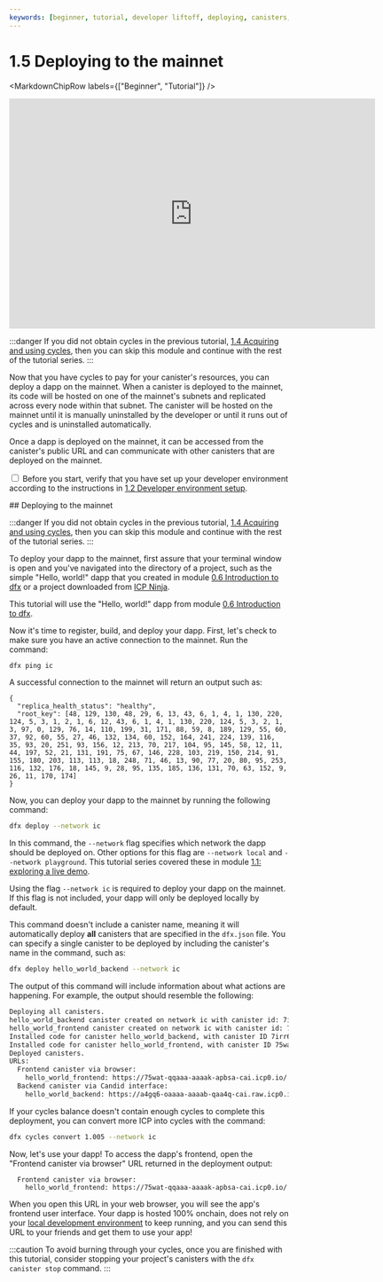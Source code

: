 ```yaml
---
keywords: [beginner, tutorial, developer liftoff, deploying, canisters, deploy, deploy to mainnet, how to deploy to mainnet, use cycles to deploy]
---
```



# 1.5 Deploying to the mainnet

<MarkdownChipRow labels={["Beginner", "Tutorial"]} />

<div class="text--center">
<p> </p>
</div>
<div class="text--center">
<iframe width="660" height="415" src="https://www.youtube.com/embed/OKbxWiA0QR8?si=hPUzZWR0PJ2XRCru" title="YouTube video player" frameborder="0" allow="accelerometer; autoplay; clipboard-write; encrypted-media; gyroscope; picture-in-picture; web-share" referrerpolicy="strict-origin-when-cross-origin" allowfullscreen></iframe> </div>

:::danger
If you did not obtain cycles in the previous tutorial, [1.4 Acquiring and using cycles](/docs/tutorials/developer-liftoff/level-1/1.4-using-cycles), then you can skip this module and continue with the rest of the tutorial series.
:::

Now that you have <GlossaryTooltip>cycles</GlossaryTooltip> to pay for your <GlossaryTooltip>canister</GlossaryTooltip>'s resources, you can deploy a dapp on the mainnet. When a canister is deployed to the mainnet, its code will be hosted on one of the mainnet's subnets and replicated across every node within that subnet. The canister will be hosted on the mainnet until it is manually uninstalled by the developer or until it runs out of cycles and is uninstalled automatically.

Once a dapp is deployed on the mainnet, it can be accessed from the canister's public URL and can communicate with other canisters that are deployed on the mainnet.


<AdornedTabs>
<TabItem label="Prerequisites">

<input type="checkbox"/> Before you start, verify that you have set up your developer environment according to the instructions in <a href="/docs/tutorials/developer-liftoff/level-1/1.2-dev-env"> 1.2 Developer environment setup</a>.

</TabItem>
</AdornedTabs>
## Deploying to the mainnet

:::danger
If you did not obtain cycles in the previous tutorial, [1.4 Acquiring and using cycles](/docs/tutorials/developer-liftoff/level-1/1.4-using-cycles), then you can skip this module and continue with the rest of the tutorial series.
:::

To deploy your dapp to the mainnet, first assure that your terminal window is open and you've navigated into the directory of a project, such as the simple "Hello, world!" dapp that you created in module [0.6 Introduction to dfx](/docs/tutorials/developer-liftoff/level-0/intro-dfx) or a project downloaded from [ICP Ninja](https://icp.ninja).

This tutorial will use the "Hello, world!" dapp from module [0.6 Introduction to dfx](/docs/tutorials/developer-liftoff/level-0/intro-dfx).

Now it's time to register, build, and deploy your dapp. First, let's check to make sure you have an active connection to the mainnet. Run the command:

```bash
dfx ping ic
```

A successful connection to the mainnet will return an output such as:

```
{
  "replica_health_status": "healthy",
  "root_key": [48, 129, 130, 48, 29, 6, 13, 43, 6, 1, 4, 1, 130, 220, 124, 5, 3, 1, 2, 1, 6, 12, 43, 6, 1, 4, 1, 130, 220, 124, 5, 3, 2, 1, 3, 97, 0, 129, 76, 14, 110, 199, 31, 171, 88, 59, 8, 189, 129, 55, 60, 37, 92, 60, 55, 27, 46, 132, 134, 60, 152, 164, 241, 224, 139, 116, 35, 93, 20, 251, 93, 156, 12, 213, 70, 217, 104, 95, 145, 58, 12, 11, 44, 197, 52, 21, 131, 191, 75, 67, 146, 228, 103, 219, 150, 214, 91, 155, 180, 203, 113, 113, 18, 248, 71, 46, 13, 90, 77, 20, 80, 95, 253, 116, 132, 176, 18, 145, 9, 28, 95, 135, 185, 136, 131, 70, 63, 152, 9, 26, 11, 170, 174]
}
```

Now, you can deploy your dapp to the mainnet by running the following command:

```bash
dfx deploy --network ic
```

In this command, the `--network` flag specifies which network the dapp should be deployed on. Other options for this flag are `--network local` and `--network playground`. This tutorial series covered these in module [1.1: exploring a live demo](/docs/tutorials/developer-liftoff/level-1/1.1-motoko-lvl1).

Using the flag `--network ic` is required to deploy your dapp on the mainnet. If this flag is not included, your dapp will only be deployed locally by default.

This command doesn't include a canister name, meaning it will automatically deploy **all** canisters that are specified in the `dfx.json` file. You can specify a single canister to be deployed by including the canister's name in the command, such as:

```bash
dfx deploy hello_world_backend --network ic
```


The output of this command will include information about what actions are happening. For example, the output should resemble the following:

```bash
Deploying all canisters.
hello_world_backend canister created on network ic with canister id: 7irr6-ryaaa-aaaak-apbrq-cai
hello_world_frontend canister created on network ic with canister id: 75wat-qqaaa-aaaak-apbsa-cai
Installed code for canister hello_world_backend, with canister ID 7irr6-ryaaa-aaaak-apbrq-cai
Installed code for canister hello_world_frontend, with canister ID 75wat-qqaaa-aaaak-apbsa-cai
Deployed canisters.
URLs:
  Frontend canister via browser:
    hello_world_frontend: https://75wat-qqaaa-aaaak-apbsa-cai.icp0.io/
  Backend canister via Candid interface:
    hello_world_backend: https://a4gq6-oaaaa-aaaab-qaa4q-cai.raw.icp0.io/?id=7irr6-ryaaa-aaaak-apbrq-cai
```

If your cycles balance doesn't contain enough cycles to complete this deployment, you can convert more ICP into cycles with the command:

```bash
dfx cycles convert 1.005 --network ic
```

Now, let's use your dapp! To access the dapp's frontend, open the "Frontend canister via browser" URL returned in the deployment output:

```
  Frontend canister via browser:
    hello_world_frontend: https://75wat-qqaaa-aaaak-apbsa-cai.icp0.io/
```

When you open this URL in your web browser, you will see the app's frontend user interface. Your dapp is hosted 100% onchain, does not rely on your [local development environment](/docs/building-apps/test/pocket-ic) to keep running, and you can send this URL to your friends and get them to use your app!

:::caution
To avoid burning through your cycles, once you are finished with this tutorial, consider stopping your project's canisters with the `dfx canister stop` command.
:::


<TutorialFooter />
